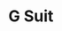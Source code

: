 ---
title: G Suit 
slug: gsuit
site: G Suit
show: ./images/show.png
siteUrl: https://cloud.google.com/blog/products/g-suite/helping-businesses-and-schools-stay-connected-in-response-to-coronavirus
description: "Google is providing advanced Hangouts Meet video-conferencing capabilities to all G Suite and G Suite for Education customers globally"
tags: [office]
rating: 12
---